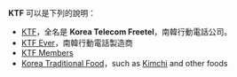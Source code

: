 '''KTF''' 可以是下列的說明：
*[[Korea_Telecom_Freetel|KTF]]，全名是 '''Korea Telecom Freetel'''，南韓行動電話公司。
*[[KTF_Ever|KTF Ever]]，南韓行動電話製造商
*[[KTF_Members|KTF Members]]
*[[Korea_Traditional_Food|Korea Traditional Food]]，such as [[Kimchi|Kimchi]] and other foods
{{消歧義|Cat=三字拉丁字母缩写消歧义}}